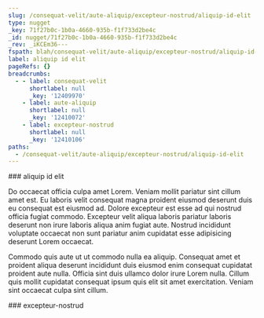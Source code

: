 ```yaml
---
slug: /consequat-velit/aute-aliquip/excepteur-nostrud/aliquip-id-elit
type: nugget
_key: 71f27b0c-1b0a-4660-935b-f1f733d2be4c
_id: nugget/71f27b0c-1b0a-4660-935b-f1f733d2be4c
_rev: _iKCEm36---
fspath: blah/consequat-velit/aute-aliquip/excepteur-nostrud/aliquip-id-elit.md
label: aliquip id elit
pageRefs: {}
breadcrumbs:
  - - label: consequat-velit
      shortlabel: null
      _key: '12409970'
    - label: aute-aliquip
      shortlabel: null
      _key: '12410072'
    - label: excepteur-nostrud
      shortlabel: null
      _key: '12410106'
paths:
  - /consequat-velit/aute-aliquip/excepteur-nostrud/aliquip-id-elit
---
```


<NuggetArea>
<Nugget slug="/consequat-velit/aute-aliquip/excepteur-nostrud/aliquip-id-elit" type="nugget" _key="71f27b0c-1b0a-4660-935b-f1f733d2be4c" _id="nugget/71f27b0c-1b0a-4660-935b-f1f733d2be4c" _rev="_iKCEm36---" fspath="blah/consequat-velit/aute-aliquip/excepteur-nostrud/aliquip-id-elit.md" label="aliquip id elit" paths="/consequat-velit/aute-aliquip/excepteur-nostrud/aliquip-id-elit">
<NuggetBody>
### aliquip id elit

Do occaecat officia culpa amet Lorem. Veniam mollit pariatur sint cillum amet est. Eu laboris velit consequat magna proident eiusmod deserunt duis eu consequat est eiusmod ad. Dolore excepteur est esse ad qui nostrud officia fugiat commodo. Excepteur velit aliqua laboris pariatur laboris deserunt non irure laboris aliqua anim fugiat aute. Nostrud incididunt voluptate occaecat non sunt pariatur anim cupidatat esse adipisicing deserunt Lorem occaecat.

Commodo quis aute ut ut commodo nulla ea aliquip. Consequat amet et proident aliqua deserunt incididunt duis eiusmod enim consequat cupidatat proident aute nulla. Officia sint duis ullamco dolor irure Lorem nulla. Cillum quis mollit cupidatat consequat ipsum quis elit sit amet exercitation. Veniam sint occaecat culpa sint cillum.

</NuggetBody>
<Breadcrumbs>
<Crumbs>
<Crumb _key="12409970" label="consequat-velit" /><Crumb _key="12410072" label="aute-aliquip" /><Crumb _key="12410106" label="excepteur-nostrud" />
</Crumbs>
</Breadcrumbs>
</Nugget>

<NuggetsInbound>
</NuggetsInbound>
<NuggetsOutbound>
</NuggetsOutbound>
</NuggetArea>
<PassagesInbound>
<Passage direction="inbound" type="passage" _key="12410106" _id="passage/12410106" _rev="_iKCEm32--_" label="excepteur-nostrud" passage="excepteur-nostrud" fspath="blah/consequat-velit/aute-aliquip/excepteur-nostrud" paths="/consequat-velit/aute-aliquip/excepteur-nostrud" slug="/consequat-velit/aute-aliquip/excepteur-nostrud">
<NuggetBody>
### excepteur-nostrud

</NuggetBody>
<Breadcrumbs>
<Crumbs>
<Crumb _key="12409970" label="consequat-velit" /><Crumb _key="12410072" label="aute-aliquip" />
</Crumbs>
</Breadcrumbs>
</Passage>

</PassagesInbound>
<PassagesOutbound>
</PassagesOutbound>